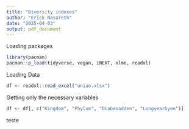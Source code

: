 ```yaml
---
title: "Diversity indexes"
author: "Erick Nasareth"
date: "2025-04-03"
output: pdf_document
---
```


Loading packages

```r
library(pacman)
pacman::p_load(tidyverse, vegan, iNEXT, nlme, readxl)
```

Loading Data
```r
df <- readxl::read_excel("uniao.xlsx")
```


Getting only the necessary variables

```r
df <- df[, c("Kingdom", "Phylum", "Diabasadden", "Longyearbyen")]
```


teste
```r

```








